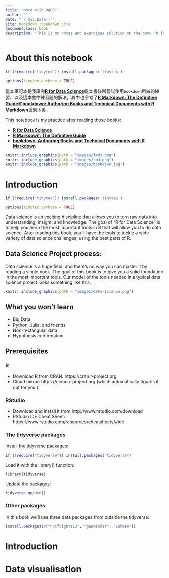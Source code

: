 ```yaml
--- 
title: "Note with R4DS"
author: ""
date: "`r Sys.Date()`"
site: bookdown::bookdown_site
documentclass: book
description: "This is my notes and exercises solution on the book 'R for Data Science'"
---
```


# About this notebook {-}

```r
if (!require('tinytex')) install.packages('tinytex')

options(tinytex.verbose = TRUE)
```

這本筆記本是我讀完[**R for Data Science**](https://r4ds.had.co.nz)這本書後所嘗試使用`bookdown`所做的練習、以及這本書中練習題的解法。其中也參考了[**R Markdown: The Definitive Guide**](https://bookdown.org/yihui/rmarkdown/)和[**bookdown: Authoring Books and Technical Documents with R Markdown**](https://bookdown.org/yihui/bookdown/)這兩本書。

This notebook is my practice after reading those books:

- [**R for Data Science**](https://r4ds.had.co.nz)
- [**R Markdown: The Definitive Guide**](https://bookdown.org/yihui/rmarkdown/)
- [**bookdown: Authoring Books and Technical Documents with R Markdown**](https://bookdown.org/yihui/bookdown/)

```r
knitr::include_graphics(path = "images/f4ds.png")
knitr::include_graphics(path = "images/rmd.png")
knitr::include_graphics(path = "images/bookdown.jpg")
```


<!--chapter:end:index.Rmd-->

# Introduction {#intro}

```r
if (!require('tinytex')) install.packages('tinytex')

options(tinytex.verbose = TRUE)
```

Data science is an exciting discipline that allows you to turn raw data into understanding, insight, and knowledge. The goal of “R for Data Science” is to help you learn the most important tools in R that will allow you to do data science. After reading this book, you’ll have the tools to tackle a wide variety of data science challenges, using the best parts of R.

## Data Science Project process:

Data science is a huge field, and there’s no way you can master it by reading a single book. The goal of this book is to give you a solid foundation in the most important tools. Our model of the tools needed in a typical data science project looks something like this:

```r
knitr::include_graphics(path = "images/data-science.png")
```

## What you won’t learn

- Big Data
- Python, Julia, and friends
- Non-rectangular data
- Hypothesis confirmation

## Prerequisites

### R

- Download R from CRAN: https://cran.r-project.org
- Cloud mirror: https://cloud.r-project.org (which automatically figures it out for you.)

### RStudio

- Download and install it from http://www.rstudio.com/download
- RStudio IDE Cheat Sheet: https://www.rstudio.com/resources/cheatsheets/#ide

### The tidyverse packages

Install the tidyverse packages:
```r
if (!require("tidyverse")) install.packages("tidyverse")
```

Load it with the library() function:
```r
library(tidyverse)
```

Update the packages:
```r
tidyverse_update()
```

### Other packages

In this book we’ll use three data packages from outside the tidyverse:
```r
install.packages(c("nycflights13", "gapminder", "Lahman"))
```

<!--chapter:end:01-intro.Rmd-->

# Introduction

<!--chapter:end:02-intro_2.Rmd-->

# Data visualisation

<!--chapter:end:03-Data_Visualisation.rmd-->

